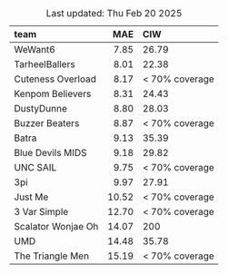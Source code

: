 Table: Last updated: Thu Feb 20 2025

|team               |   MAE|CIW            |
|:------------------|-----:|:--------------|
|WeWant6            |  7.85|26.79          |
|TarheelBallers     |  8.01|22.38          |
|Cuteness Overload  |  8.17|< 70% coverage |
|Kenpom Believers   |  8.31|24.43          |
|DustyDunne         |  8.80|28.03          |
|Buzzer Beaters     |  8.87|< 70% coverage |
|Batra              |  9.13|35.39          |
|Blue Devils MIDS   |  9.18|29.82          |
|UNC SAIL           |  9.75|< 70% coverage |
|3pi                |  9.97|27.91          |
|Just Me            | 10.52|< 70% coverage |
|3 Var Simple       | 12.70|< 70% coverage |
|Scalator Wonjae Oh | 14.07|200            |
|UMD                | 14.48|35.78          |
|The Triangle Men   | 15.19|< 70% coverage |
